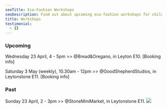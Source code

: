 ```yaml
---
seoTitle: Eco-Fashion Workshops
seoDescription: Find out about upcoming eco-fashion workshops for children in East London.
title: Workshops
testimonial:
  - {}
---
```


### Upcoming

Wednesday 23 April, 4 - 5pm >> @Bread\&Oregano, in Leyton E10. \[Booking info]

Saturday 3 May (weekly), 10.30am - 12pm >> @GoodShepherdStudios, in Leytonstone E11. \[Booking info]

### Past

Sunday 23 April, 2 - 3pm >> @StoneMiniMarket, in Leytonstone E11. ![](</april workshop stone mini market.webp>)

